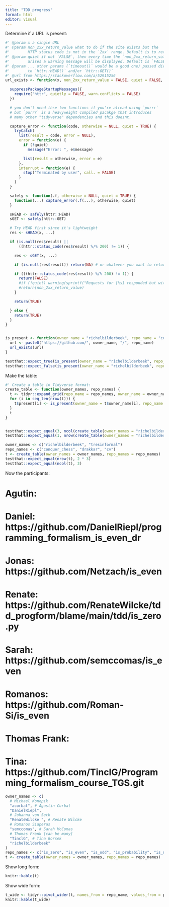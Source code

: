 ```yaml
---
title: "TDD progress"
format: html
editor: visual
---
```


Determine if a URL is present:

```r
#' @param x a single URL
#' @param non_2xx_return_value what to do if the site exists but the
#'        HTTP status code is not in the `2xx` range. Default is to return `FALSE`.
#' @param quiet if not `FALSE`, then every time the `non_2xx_return_value` condition
#'        arises a warning message will be displayed. Default is `FALSE`.
#' @param ... other params (`timeout()` would be a good one) passed directly
#'        to `httr::HEAD()` and/or `httr::GET()`
#' @url from https://stackoverflow.com/a/52915256
url_exists <- function(x, non_2xx_return_value = FALSE, quiet = FALSE,...) {

  suppressPackageStartupMessages({
    require("httr", quietly = FALSE, warn.conflicts = FALSE)
  })

  # you don't need thse two functions if you're alread using `purrr`
  # but `purrr` is a heavyweight compiled pacakge that introduces
  # many other "tidyverse" dependencies and this doesnt.

  capture_error <- function(code, otherwise = NULL, quiet = TRUE) {
    tryCatch(
      list(result = code, error = NULL),
      error = function(e) {
        if (!quiet)
          message("Error: ", e$message)

        list(result = otherwise, error = e)
      },
      interrupt = function(e) {
        stop("Terminated by user", call. = FALSE)
      }
    )
  }

  safely <- function(.f, otherwise = NULL, quiet = TRUE) {
    function(...) capture_error(.f(...), otherwise, quiet)
  }

  sHEAD <- safely(httr::HEAD)
  sGET <- safely(httr::GET)

  # Try HEAD first since it's lightweight
  res <- sHEAD(x, ...)

  if (is.null(res$result) || 
      ((httr::status_code(res$result) %/% 200) != 1)) {

    res <- sGET(x, ...)

    if (is.null(res$result)) return(NA) # or whatever you want to return on "hard" errors

    if (((httr::status_code(res$result) %/% 200) != 1)) {
      return(FALSE)
      #if (!quiet) warning(sprintf("Requests for [%s] responded but without an HTTP status code in the 200-299 range", x))
      #return(non_2xx_return_value)
    }

    return(TRUE)

  } else {
    return(TRUE)
  }
}


is_present <- function(owner_name = "richelbilderbeek", repo_name = "conquer_chess") {
  url <- paste0("https://github.com/", owner_name, "/", repo_name)
  url_exists(url)  
}

testthat::expect_true(is_present(owner_name = "richelbilderbeek", repo_name = "conquer_chess"))
testthat::expect_false(is_present(owner_name = "richelbilderbeek", repo_name = "lsrvgbaeoub"))
```

Make the table:

```r
#' Create a table in Tidyverse format: 
create_table <- function(owner_names, repo_names) {
  t <- tidyr::expand_grid(repo_name = repo_names, owner_name = owner_names, present = NA)
  for (i in seq_len(nrow(t))) {
    t$present[i] <- is_present(owner_name = t$owner_name[i], repo_name = t$repo_name[i])
  }
  t
}


testthat::expect_equal(3, ncol(create_table(owner_names = "richelbilderbeek", repo_names = "conquer_chess")))
testthat::expect_equal(1, nrow(create_table(owner_names = "richelbilderbeek", repo_names = "conquer_chess")))

owner_names <- c("richelbilderbeek", "tresinformal")
repo_names <- c("conquer_chess", "drakkar", "cv")
t <- create_table(owner_names = owner_names, repo_names = repo_names)
testthat::expect_equal(nrow(t), 2 * 3)
testthat::expect_equal(ncol(t), 3)
```

Now the participants:

# Agutin:
# Daniel: https://github.com/DanielRiepl/programming_formalism_is_even_dr
# Jonas: https://github.com/Netzach/is_even
# Renate: https://github.com/RenateWilcke/tdd_progform/blame/main/tdd/is_zero.py
# Sarah: https://github.com/semccomas/is_even
# Romanos: https://github.com/Roman-Si/is_even
# Thomas Frank: 
# Tina: https://github.com/TinclG/Programming_formalism_course_TGS.git

```r
owner_names <- c(
  # Michael Konopik
  "acorbat", # Agustin Corbat
  "DanielRiepl", 
  # Johanna von Seth
  "RenateWilcke ", # Renate Wilcke
  # Romanos Siaperas 
  "semccomas", # Sarah McComas
  # Thomas Frank [can be many] 
  "TinclG", # Tina Gorsek
  "richelbilderbeek"
)
repo_names <- c("is_zero", "is_even", "is_odd", "is_probability", "is_number", "are_numbers", "is_roman_number", "is_prime")
t <- create_table(owner_names = owner_names, repo_names = repo_names)
```

Show long form:

```r
knitr::kable(t)
```

Show wide form:

```r
t_wide <- tidyr::pivot_wider(t, names_from = repo_name, values_from = present)
knitr::kable(t_wide)
```
